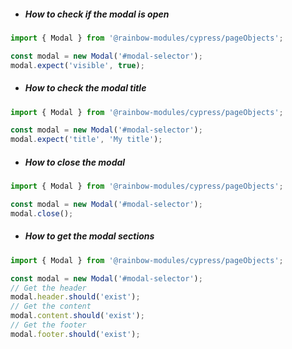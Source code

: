 -   ##### How to check if the modal is open

```js
import { Modal } from '@rainbow-modules/cypress/pageObjects';

const modal = new Modal('#modal-selector');
modal.expect('visible', true);
```

-   ##### How to check the modal title

```js
import { Modal } from '@rainbow-modules/cypress/pageObjects';

const modal = new Modal('#modal-selector');
modal.expect('title', 'My title');
```

-   ##### How to close the modal

```js
import { Modal } from '@rainbow-modules/cypress/pageObjects';

const modal = new Modal('#modal-selector');
modal.close();
```

-   ##### How to get the modal sections

```js
import { Modal } from '@rainbow-modules/cypress/pageObjects';

const modal = new Modal('#modal-selector');
// Get the header
modal.header.should('exist');
// Get the content
modal.content.should('exist');
// Get the footer
modal.footer.should('exist');
```
